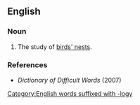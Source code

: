 ==English==

===Noun===
{{en-noun|-}}

# The study of [[bird's nest|birds' nests]].

===References===
* ''Dictionary of Difficult Words'' (2007)

[[Category:English words suffixed with -logy]]